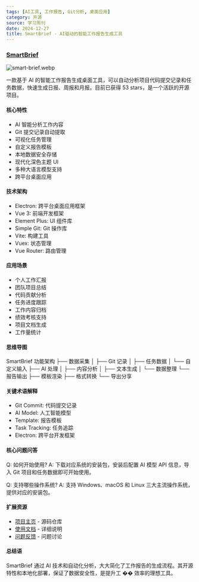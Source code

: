 ```yaml
---
tags: [AI工具, 工作报告, Git分析, 桌面应用]
category: 开源
source: 学习周刊
date: 2024-12-27
title: SmartBrief - AI驱动的智能工作报告生成工具
---
```


### [SmartBrief](https://github.com/Estelle925/SmartBrief)

![smart-brief.webp](https://img.mengpeng.tech/i/2024/12/27/676e40601b15b.webp)

一款基于 AI 的智能工作报告生成桌面工具，可以自动分析项目代码提交记录和任务数据，快速生成日报、周报和月报。目前已获得 53 stars，是一个活跃的开源项目。

#### 核心特性

-   AI 智能分析工作内容
-   Git 提交记录自动提取
-   可视化任务管理
-   自定义报告模板
-   本地数据安全存储
-   现代化深色主题 UI
-   多种大语言模型支持
-   跨平台桌面应用

#### 技术架构

-   Electron: 跨平台桌面应用框架
-   Vue 3: 前端开发框架
-   Element Plus: UI 组件库
-   Simple Git: Git 操作库
-   Vite: 构建工具
-   Vuex: 状态管理
-   Vue Router: 路由管理

#### 应用场景

-   个人工作汇报
-   团队项目总结
-   代码贡献分析
-   任务进度跟踪
-   工作内容归档
-   绩效考核支持
-   项目文档生成
-   工作量统计

#### 思维导图

SmartBrief 功能架构
├── 数据采集
│ ├── Git 记录
│ ├── 任务数据
│ └── 自定义输入
├── AI 处理
│ ├── 内容分析
│ ├── 文本生成
│ └── 数据整理
└── 报告输出
├── 模板渲染
├── 格式转换
└── 导出分享

#### 关键术语解释

-   Git Commit: 代码提交记录
-   AI Model: 人工智能模型
-   Template: 报告模板
-   Task Tracking: 任务追踪
-   Electron: 跨平台开发框架

#### 核心问题问答

Q: 如何开始使用?
A: 下载对应系统的安装包，安装后配置 AI 模型 API 信息，导入 Git 项目和任务数据即可开始使用。

Q: 支持哪些操作系统?
A: 支持 Windows、macOS 和 Linux 三大主流操作系统，提供对应的安装包。

#### 扩展资源

-   [项目主页](https://github.com/Estelle925/SmartBrief) - 源码仓库
-   [使用文档](https://github.com/Estelle925/SmartBrief/wiki) - 详细说明
-   [问题反馈](https://github.com/Estelle925/SmartBrief/issues) - 问题讨论

#### 总结语

SmartBrief 通过 AI 技术和自动化分析，大大简化了工作报告的生成流程。其开源特性和本地化部署，保证了数据安全性，是提升工 �� 效率的理想工具。
